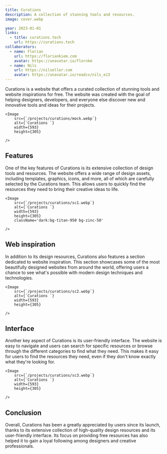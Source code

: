 ```yaml
---
title: Curations
description: A collection of stunning tools and resources.
image: cover.webp

year: 2023-01-01
links: 
  - title: curations.tech
    url: https://curations.tech
collaborators:
  - name: Florian
    url: https://floriankiem.com
    avatar: https://unavatar.io/flornkm
  - name: Nils
    url: https://nilseller.com
    avatar: https://unavatar.io/readcv/nils_e13
---
```


Curations is a website that offers a curated collection of stunning tools and website inspirations for free. The website was created with the goal of helping designers, developers, and everyone else discover new and innovative tools and ideas for their projects.


    <Image 
        src={`/projects/curations/mock.webp`}
        alt={`Curations `}
        width={593}
        height={305}
     
    />


## Features

One of the key features of Curations is its extensive collection of design tools and resources. The website offers a wide range of design assets, including templates, graphics, icons, and more, all of which are carefully selected by the Curations team. This allows users to quickly find the resources they need to bring their creative ideas to life.


    <Image 
        src={`/projects/curations/sc1.webp`}
        alt={`Curations `}
        width={593}
        height={305}
		className='dark:bg-titan-950 bg-zinc-50'
      
    />


## Web inspiration

In addition to its design resources, Curations also features a section dedicated to website inspiration. This section showcases some of the most beautifully designed websites from around the world, offering users a chance to see what's possible with modern design techniques and technologies.


    <Image 
        src={`/projects/curations/sc2.webp`}
        alt={`Curations `}
        width={593}
        height={305}
      
    />


## Interface

Another key aspect of Curations is its user-friendly interface. The website is easy to navigate and users can search for specific resources or browse through the different categories to find what they need. This makes it easy for users to find the resources they need, even if they don't know exactly what they're looking for.



    <Image 
        src={`/projects/curations/sc3.webp`}
        alt={`Curations `}
        width={593}
        height={305}
        
    />


## Conclusion

Overall, Curations has been a greatly appreciated by users since its launch, thanks to its extensive collection of high-quality design resources and its user-friendly interface. Its focus on providing free resources has also helped it to gain a loyal following among designers and creative professionals.
